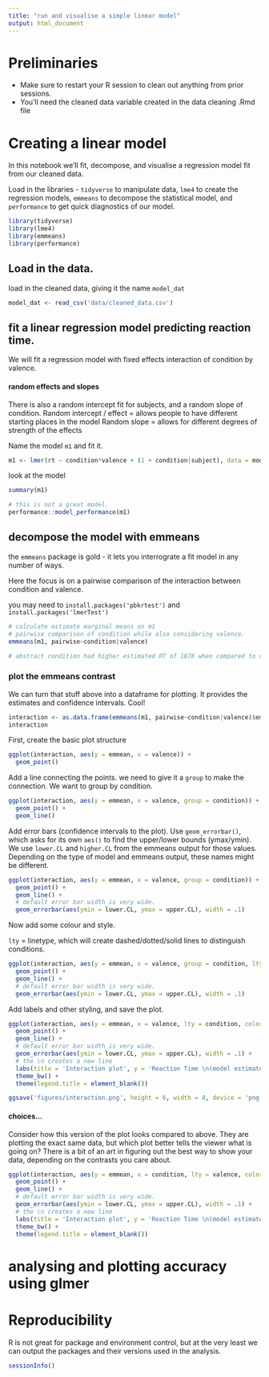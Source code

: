 ```yaml
---
title: "run and visualise a simple linear model"
output: html_document
---
```


# Preliminaries

- Make sure to restart your R session to clean out anything from prior sessions. 
- You'll need the cleaned data variable created in the data cleaning .Rmd file 

# Creating a linear model

In this notebook we'll fit, decompose, and visualise a regression model fit from our cleaned data.

Load in the libraries - `tidyverse` to manipulate data, `lme4` to create the regression models, `emmeans` to decompose the statistical model, and `performance` to get quick diagnostics of our model. 

```r
library(tidyverse)
library(lme4)
library(emmeans)
library(performance)
```


## Load in the data.

load in the cleaned data, giving it the name `model_dat`

```r
model_dat <- read_csv('data/cleaned_data.csv')
```

## fit a linear regression model predicting reaction time. 

We will fit a regression model with fixed effects interaction of condition by valence. 

#### random effects and slopes
There is also a random intercept fit for subjects, and a random slope of condition. 
Random intercept / effect = allows people to have different starting places in the model
Random slope = allows for different degrees of strength of the effects

Name the model `m1` and fit it. 


```r
m1 <- lmer(rt ~ condition*valence + (1 + condition|subject), data = model_dat)
```

look at the model

```r
summary(m1)
```

```r
# this is not a great model. 
performance::model_performance(m1)
```

## decompose the model with emmeans

the `emmeans` package is gold - it lets you interrograte a fit model in any number of ways. 

Here the focus is on a pairwise comparison of the interaction between condition and valence. 


you may need to `install.packages('pbkrtest')` and `install.packages('lmerTest')`

```r
# calculate estimate marginal means on m1
# pairwise comparison of condition while also considering valence. 
emmeans(m1, pairwise~condition|valence)

# abstract condition had higher estimated RT of 1878 when compared to concrete. 
```

### plot the emmeans contrast

We can turn that stuff above into a dataframe for plotting. It provides the estimates and confidence intervals. Cool!

```r
interaction <- as.data.frame(emmeans(m1, pairwise~condition|valence)$emmeans)
interaction
```

First, create the basic plot structure

```r
ggplot(interaction, aes(y = emmean, x = valence)) + 
  geom_point()

```

Add a line connecting the points. we need to give it a `group` to make the connection. We want to group by condition. 

```r
ggplot(interaction, aes(y = emmean, x = valence, group = condition)) + 
  geom_point() + 
  geom_line()

```


Add error bars (confidence intervals to the plot). Use `geom_errorbar()`, which asks for its own `aes()` to find the upper/lower bounds (ymax/ymin). We use `lower.CL` and `higher.CL` from the emmeans output for those values. Depending on the type of model and emmeans output, these names might be different.


```r
ggplot(interaction, aes(y = emmean, x = valence, group = condition)) + 
  geom_point() + 
  geom_line() + 
  # default error bar width is very wide.
  geom_errorbar(aes(ymin = lower.CL, ymax = upper.CL), width = .1)
```
Now add some colour and style. 

`lty` = linetype, which will create dashed/dotted/solid lines to distinguish conditions. 

```r
ggplot(interaction, aes(y = emmean, x = valence, group = condition, lty = condition, colour = condition)) + 
  geom_point() + 
  geom_line() + 
  # default error bar width is very wide.
  geom_errorbar(aes(ymin = lower.CL, ymax = upper.CL), width = .1)
```
Add labels and other styling, and save the plot. 

```r
ggplot(interaction, aes(y = emmean, x = valence, lty = condition, color = condition, group = condition)) + 
  geom_point() + 
  geom_line() + 
  # default error bar width is very wide.
  geom_errorbar(aes(ymin = lower.CL, ymax = upper.CL), width = .1) +
  # the \n creates a new line
  labs(title = 'Interaction plot', y = 'Reaction Time \n(model estimate)', x = '' ) +
  theme_bw() + 
  theme(legend.title = element_blank())

ggsave('figures/interaction.png', height = 6, width = 8, device = 'png')

```

#### choices...
Consider how this version of the plot looks compared to above. They are plotting the exact same data, but which plot better tells the viewer what is going on? There is a bit of an art in figuring out the best way to show your data, depending on the contrasts you care about. 


```r
ggplot(interaction, aes(y = emmean, x = condition, lty = valence, color = valence, group = valence)) + 
  geom_point() + 
  geom_line() + 
  # default error bar width is very wide.
  geom_errorbar(aes(ymin = lower.CL, ymax = upper.CL), width = .1) +
  # the \n creates a new line
  labs(title = 'Interaction plot', y = 'Reaction Time \n(model estimate)', x = '' ) +
  theme_bw() + 
  theme(legend.title = element_blank())
```


# analysing and plotting accuracy using glmer

# Reproducibility

R is not great for package and environment control, but at the very least we can output the packages and their versions used in the analysis. 


```r
sessionInfo()
```
